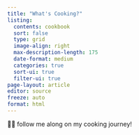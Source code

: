 ```yaml
---
title: "What's Cooking?"
listing: 
  contents: cookbook
  sort: false
  type: grid
  image-align: right
  max-description-length: 175
  date-format: medium
  categories: true
  sort-ui: true
  filter-ui: true
page-layout: article
editor: source
freeze: auto
format: html
---
```


👩‍🍳 follow me along on my cooking journey!
